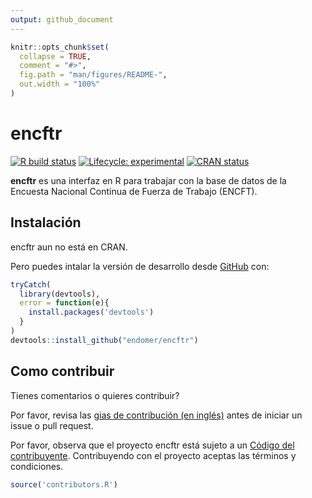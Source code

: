 ```yaml
---
output: github_document
---
```


<!-- README.md is generated from README.Rmd. Please edit that file -->

```r
knitr::opts_chunk$set(
  collapse = TRUE,
  comment = "#>",
  fig.path = "man/figures/README-",
  out.width = "100%"
)
```

# encftr

<!-- badges: start -->
[![R build status](https://github.com/drdsdaniel/encftr/workflows/R-CMD-check/badge.svg)](https://github.com/drdsdaniel/encftr/actions)
[![Lifecycle: experimental](https://img.shields.io/badge/lifecycle-experimental-orange.svg)](https://www.tidyverse.org/lifecycle/#experimental)
[![CRAN status](https://www.r-pkg.org/badges/version/encftr)](https://CRAN.R-project.org/package=encftr)
<!-- badges: end -->

<strong>encftr</strong> es una interfaz en R para trabajar con la base de datos de la Encuesta Nacional Continua de Fuerza de Trabajo (ENCFT).

## Instalación

encftr aun no está en CRAN.

<!-- You can install the released version of encftr from [CRAN](https://CRAN.R-project.org) with: -->

<!-- ``` r -->
<!-- install.packages("encftr") -->
<!-- ``` -->

Pero puedes intalar la versión de desarrollo desde [GitHub](https://github.com/) con:

``` r
tryCatch(
  library(devtools),
  error = function(e){
    install.packages('devtools')
  }
)
devtools::install_github("endomer/encftr")
```

## Como contribuir

Tienes comentarios o quieres contribuir?

Por favor, revisa las [gias de contribución (en inglés)](https://endomer.github.io/encftr/CONTRIBUTING.html) antes de iniciar un issue o pull request.

Por favor, observa que el proyecto encftr está sujeto a un [Código del contribuyente](https://contributor-covenant.org/es/version/2/0/CODE_OF_CONDUCT.html). Contribuyendo con el proyecto aceptas las términos y condiciones.

```r
source('contributors.R')
```

